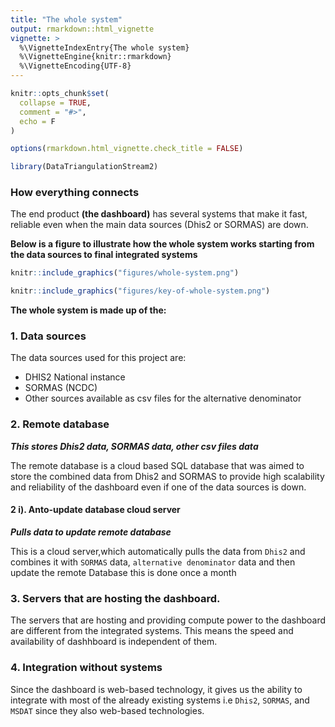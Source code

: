 ```yaml
---
title: "The whole system"
output: rmarkdown::html_vignette
vignette: >
  %\VignetteIndexEntry{The whole system}
  %\VignetteEngine{knitr::rmarkdown}
  %\VignetteEncoding{UTF-8}
---
```


```r
knitr::opts_chunk$set(
  collapse = TRUE,
  comment = "#>",
  echo = F
)

options(rmarkdown.html_vignette.check_title = FALSE)
```

```r
library(DataTriangulationStream2)
```

### How everything connects

The end product **(the dashboard)** has several systems that make it fast, reliable even when the main data sources (Dhis2 or SORMAS) are down. 

**Below is a figure to illustrate how the whole system works starting from the data sources to final integrated systems** 


```r
knitr::include_graphics("figures/whole-system.png")
```



```r
knitr::include_graphics("figures/key-of-whole-system.png")
```


**The whole system is made up of the:**

### 1.	Data sources

The data sources used for this project are:

-	DHIS2 National instance
-	SORMAS (NCDC)
-	Other sources available as csv files for the alternative denominator 


### 2.	Remote database 

***This stores Dhis2 data, SORMAS data, other csv files data***

The remote database is a cloud based SQL database that was aimed to store the combined data from Dhis2 and SORMAS to provide high scalability and reliability of the dashboard even if one of the data sources is down.

#### 2 i). Anto-update database cloud server 

***Pulls data to update remote database***

This is a cloud server,which automatically pulls the data from `Dhis2` and combines it with `SORMAS` data, `alternative denominator` data and then update the remote Database this is done once a month


### 3.	Servers that are hosting the dashboard.

The servers that are hosting and providing compute power to the dashboard are different from the integrated systems. This means the speed and availability of dashhboard is independent of them.


### 4.	Integration without systems 

Since the dashboard is web-based technology, it gives us the ability to integrate with most of the already existing systems i.e `Dhis2`, `SORMAS`, and `MSDAT` since they also web-based technologies.









